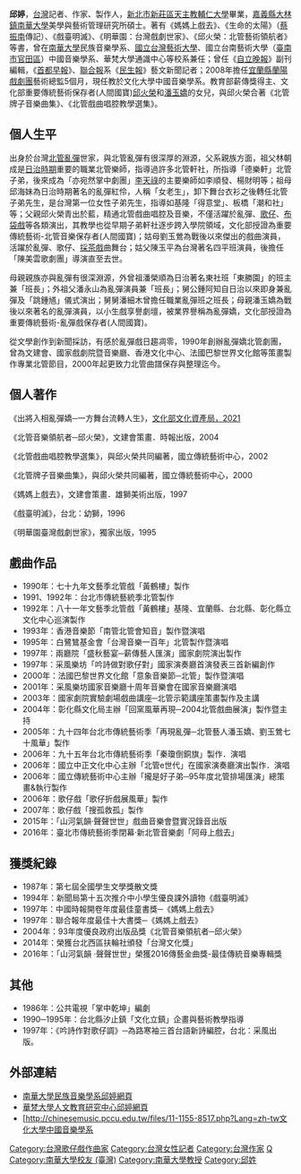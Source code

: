 {{BLPsources}}
{{No footnotes|time=2021-12-13T07:40:47+00:00}}
'''邱婷'''，[[台灣|台灣]]記者、作家、製作人，[[新北市|新北市]][[新莊區|新莊區]][[天主教輔仁大學|天主教輔仁大學]]畢業，[[嘉義縣|嘉義縣]][[大林鎮_(臺灣)|大林鎮]][[南華大學_(台灣)|南華大學]]美學與藝術管理研究所碩士。著有《媽媽上戲去》、《生命的太陽》（[[蔡振南|蔡振南]]傳記）、《戲臺明滅》、《明華園：台灣戲劇世家》、《邱火榮：北管藝術領航者》等書，曾在[[南華大學_(台灣)|南華大學]]民族音樂學系、[[國立台灣藝術大學|國立台灣藝術大學]]、國立台南藝術大學（[[臺南市|臺南市]][[官田區|官田區]]）中國音樂學系、華梵大學通識中心等校系兼任；曾任《[[自立晚報|自立晚報]]》副刊編輯，《[[首都早報|首都早報]]》、[[聯合報|聯合報]]系《[[民生報|民生報]]》藝文新聞記者；2008年擔任[[宜蘭縣|宜蘭縣]][[蘭陽戲劇團|蘭陽戲劇團]]藝術總監5個月，現任教於文化大學中國音樂學系。教育部薪傳獎得主、文化部重要傳統藝術保存者(人間國寶)[[邱火榮|邱火榮]]和[[潘玉嬌|潘玉嬌]]的女兒，與邱火榮合著《北管牌子音樂曲集》、《北管戲曲唱腔教學選集》。

==個人生平==
出身於台灣[[北管|北管]][[亂彈|亂彈]]世家，與北管亂彈有很深厚的淵源，父系親族方面，祖父林朝成是[[台灣日治時期|日治時期]]重要的職業北管樂師，指導過許多北管軒社，所指導「德樂軒」北管子弟，後來成為「亦宛然掌中劇團」[[李天祿|李天祿]]的主要樂師如李順發、楊財明等；祖母邱海妹為日治時期著名的亂彈紅伶，人稱「女老生」，卸下舞台衣衫之後轉任北管子弟先生，是台灣第一位女性子弟先生，指導如基隆「得意堂」、板橋「潮和社」等；父親邱火榮青出於藍，精通北管戲曲唱腔及音樂，不僅活躍於亂彈、[[歌仔|歌仔]]、[[布袋戲|布袋戲]]等各類演出，其教學也從早期子弟軒社逐步跨入學院領域，文化部授證為重要傳統藝術-北管音樂保存者(人間國寶)；姑母劉玉鶯為戰後以來傑出的戲曲演員，活躍於亂彈、歌仔、[[採茶戲|採茶戲]]曲舞台；姑父陳玉平為台灣著名四平班演員，後擔任「陳美雲歌劇團」導演直至去世。

母親親族亦與亂彈有很深淵源，外曾祖潘榮順為日治著名東社班「東勝園」的班主兼「班長」；外祖父潘永山為亂彈演員兼「班長」；舅公鍾阿知自日治以來即身兼亂彈及「跳鍾馗」儀式演出；舅舅潘細木曾擔任職業亂彈班之班長；母親潘玉嬌為戰後以來著名的亂彈演員，以小生戲享譽劇壇，被業界譽稱為亂彈嬌，文化部授證為重要傳統藝術-亂彈戲保存者(人間國寶)。

從文學創作到新聞採訪，有感於亂彈戲日趨凋零，1990年創辦亂彈嬌北管劇團，曾為文建會、國家戲劇院暨音樂廳、香港文化中心、法國巴黎世界文化館等策畫製作專業北管節目，2000年起更致力北管曲譜保存與整理迄今。

==個人著作==
《出將入相亂彈嬌─一方舞台流轉人生》，[https://gpi.culture.tw/books/1011000864?fbclid=IwAR28n8oYb1oYkhmVYR8V2oUqCV1tdfapahtlpVIeEcxlIf1axEWGc0ShRvk 文化部文化資產局，2021]

《北管音樂領航者─邱火榮》，文建會策畫．時報出版，2004

《北管戲曲唱腔教學選集》，與邱火榮共同編著，國立傳統藝術中心，2002

《北管牌子音樂曲集》，與邱火榮共同編著，國立傳統藝術中心，2000

《媽媽上戲去》，文建會策畫．雄獅美術出版，1997

《戲臺明滅》，台北：幼獅，1996

《明華園臺灣戲劇世家》，獨家出版，1995

==戲曲作品==
*1990年：七十九年文藝季北管戲「黃鶴樓」製作 
*1991、1992年：台北市傳統藝統季北管製作
*1992年：八十一年文藝季北管戲「黃鶴樓」基隆、宜蘭縣、台北縣、彰化縣立文化中心巡演製作 
*1993年：香港音樂節「南管北管會知音」製作暨演唱
*1995年：白鷺鷥基金會「台灣音樂一百年」北管製作暨演唱 
*1997年：兩廳院「盛秋藝宴─薪傳藝人匯演」國家劇院演出製作 
*1997年：采風樂坊「吟詩做對歌仔對」國家演奏廳首演發表三首新編創作 
*2000年：法國巴黎世界文化館「意象音樂節─北管」製作暨演唱 
*2001年：采風樂坊國家音樂廳十周年音樂會在國家音樂廳演唱 
*2003年：國家劇院實驗劇場戲曲講座─北管示範講座策畫製作及主講 
*2004年：彰化縣文化局主辦「回窯風華再現─2004北管戲曲展演」製作暨主持 
*2005年：九十四年台北市傳統藝術季「再現亂彈─北管藝人潘玉嬌、劉玉鶯七十風華」製作 
*2006年：九十五年台北市傳統藝術季「秦瓊倒銅旗」製作．演唱 
*2006年：國立中正文化中心主辦「北管e世代」在國家演奏廳演出製作．演唱 
*2006年：國立傳統藝術中心主辦「攏是好子弟─95年度北管排場匯演」總策畫&執行製作
*2006年：歌仔戲「歌仔折戲展風華」製作
*2007年：歌仔戲「搜孤救孤」製作
*2015年：「山河氣韻·聲聲世世」戲曲音樂會暨實況錄音出版
*2016年：臺北市傳統藝術季閉幕·新北管音樂劇「阿母上戲去」

==獲獎紀錄== 
*1987年：第七屆全國學生文學獎散文獎 
*1994年：新聞局第十五次推介中小學生優良課外讀物《戲臺明滅》 
*1997年：中國時報開卷年度最佳童書獎─《媽媽上戲去》 
*1997年：聯合報年度最佳十大書獎─《媽媽上戲去》 
*2004年：93年度優良政府出版品獎《北管音樂領航者─邱火榮》
*2014年：榮獲台北西區扶輪社頒發「台灣文化獎」
*2016年：「山河氣韻 ·聲聲世世」榮獲2016傳藝金曲獎-最佳傳統音樂專輯獎

==其他==
*1986年：公共電視「掌中乾坤」編劇 
*1990─1995年：台北縣汐止鎮「文化立鎮」企畫與藝術教學指導
*1997年：《吟詩作對歌仔調》─為路寒袖三首台語新詩編腔，台北：采風出版。

==外部連結==
*[http://www.nhu.edu.tw/~wmusic/03_professors_p_teacher03.html 南華大學民族音樂學系邱婷網頁] {{Wayback|url=http://www.nhu.edu.tw/~wmusic/03_professors_p_teacher03.html |date=20080619065430 }}
*[http://hec.hfu.edu.tw/members/teacher.php?class=120 華梵大學人文教育研究中心邱婷網頁] {{Wayback|url=http://hec.hfu.edu.tw/members/teacher.php?class=120 |date=20091107075839 }}
*[http://chinesemusic.pccu.edu.tw/files/11-1155-8517.php?Lang=zh-tw文化大學中國音樂學系{{Dead link|date=2018年6月 |bot=InternetArchiveBot |fix-attempted=no }}
{{start box}}
{{s-before|[[黃春明|黃春明]]}}
{{s-title|[[宜蘭縣|宜蘭縣]][[蘭陽戲劇團|蘭陽戲劇團]]藝術總監|2008年7月－11月}}
{{s-after|懸缺}}
{{end box}}

[[Category:台灣歌仔戲作曲家|Category:台灣歌仔戲作曲家]]
[[Category:台灣女性記者|Category:台灣女性記者]]
[[Category:台灣作家|Category:台灣作家]]
[[Category:輔仁大學校友|Q]]
[[Category:南華大學校友_(臺灣)|Category:南華大學校友 (臺灣)]]
[[Category:南華大學教授|Category:南華大學教授]]
[[Category:邱姓|Category:邱姓]]